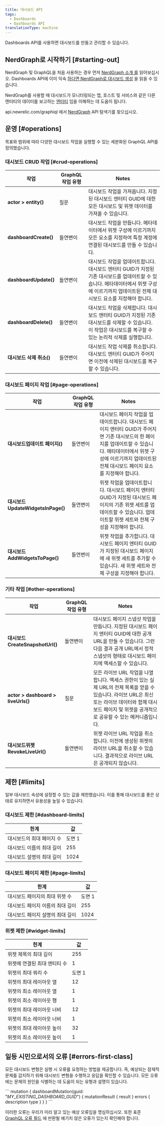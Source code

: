 ```yaml
---
title: 대시보드 API
tags:
  - Dashboards
  - Dashboards API
translationType: machine
---
```


Dashboards API를 사용하면 대시보드를 만들고 관리할 수 있습니다.

## NerdGraph로 시작하기 [#starting-out]

NerdGraph 및 GraphQL을 처음 사용하는 경우 먼저 [NerdGraph 소개 를](/docs/apis/nerdgraph/get-started/introduction-new-relic-nerdgraph/) 읽어보십시오. Dashboards API에 이미 익숙 [하다면 NerdGraph로 대시보드 생성](/docs/apis/nerdgraph/examples/create-widgets-dashboards-api/) 을 읽을 수 있습니다.

NerdGraph를 사용할 때 대시보드가 모니터링되는 앱, 호스트 및 서비스와 같은 다른 엔터티의 데이터를 보고하는 [엔터티](/docs/new-relic-one/use-new-relic-one/core-concepts/what-entity-new-relic) 임을 이해하는 데 도움이 됩니다.

api.newrelic.com/graphiql 에서 [NerdGraph](https://api.newrelic.com/graphiql) API 탐색기를 찾으십시오.

## 운영 [#operations]

목표와 범위에 따라 다양한 대시보드 작업을 실행할 수 있는 세분화된 GraphQL API를 정의했습니다.

### 대시보드 CRUD 작업 [#crud-operations]

| 작업                    | GraphQL 작업 유형 | Notes                                                                                                        |
| --------------------- | ------------- | ------------------------------------------------------------------------------------------------------------ |
| **actor > entity()**  | 질문            | 대시보드 작업을 가져옵니다. 지정된 대시보드 엔터티 GUID에 대한 모든 대시보드 및 위젯 데이터를 가져올 수 있습니다.                                          |
| **dashboardCreate()** | 돌연변이          | 대시보드 작업을 만듭니다. 메타데이터에서 위젯 구성에 이르기까지 모든 요소를 지정하여 특정 계정에 연결된 대시보드를 만들 수 있습니다.                                  |
| **dashboardUpdate()** | 돌연변이          | 대시보드 작업을 업데이트합니다. 대시보드 엔터티 GUID가 지정된 기존 대시보드를 업데이트할 수 있습니다. 메타데이터에서 위젯 구성에 이르기까지 업데이트된 전체 대시보드 요소를 지정해야 합니다. |
| **dashboardDelete()** | 돌연변이          | 대시보드 작업을 삭제합니다. 대시보드 엔터티 GUID가 지정된 기존 대시보드를 삭제할 수 있습니다. 이 작업은 대시보드를 복구할 수 있는 논리적 삭제를 실행합니다.                  |
| **대시보드 삭제 취소()**      | 돌연변이          | 대시보드 작업 삭제를 취소합니다. 대시보드 엔터티 GUID가 주어지면 이전에 삭제된 대시보드를 복구할 수 있습니다.                                             |

### 대시보드 페이지 작업 [#page-operations]

| 작업                            | GraphQL 작업 유형 | Notes                                                                                                                            |
| ----------------------------- | ------------- | -------------------------------------------------------------------------------------------------------------------------------- |
| **대시보드업데이트 페이지()**            | 돌연변이          | 대시보드 페이지 작업을 업데이트합니다. 대시보드 페이지 엔터티 GUID가 주어지면 기존 대시보드의 한 페이지를 업데이트할 수 있습니다. 메타데이터에서 위젯 구성에 이르기까지 업데이트된 전체 대시보드 페이지 요소를 지정해야 합니다. |
| **대시보드UpdateWidgetsInPage()** | 돌연변이          | 위젯 작업을 업데이트합니다. 대시보드 페이지 엔터티 GUID가 지정된 대시보드 페이지의 기존 위젯 세트를 업데이트할 수 있습니다. 업데이트할 위젯 세트와 전체 구성을 지정해야 합니다.                           |
| **대시보드AddWidgetsToPage()**    | 돌연변이          | 위젯 작업을 추가합니다. 대시보드 페이지 엔터티 GUID가 지정된 대시보드 페이지에 새 위젯 세트를 추가할 수 있습니다. 새 위젯 세트와 전체 구성을 지정해야 합니다.                                    |

### 기타 작업 [#other-operations]

| 작업                                 | GraphQL 작업 유형 | Notes                                                                                                                        |
| ---------------------------------- | ------------- | ---------------------------------------------------------------------------------------------------------------------------- |
| **대시보드CreateSnapshotUrl()**        | 돌연변이          | 대시보드 페이지 스냅샷 작업을 만듭니다. 지정된 대시보드 페이지 엔터티 GUID에 대한 공개 URL을 만들 수 있습니다. 그런 다음 결과 공개 URL에서 정적 스냅샷의 형태로 대시보드 페이지에 액세스할 수 있습니다.     |
| **actor > dashboard > liveUrls()** | 질문            | 모든 라이브 URL 작업을 나열합니다. 액세스 권한이 있는 실제 URL의 전체 목록을 얻을 수 있습니다. 라이브 URL은 최신 또는 라이브 데이터와 함께 대시보드 페이지 및 위젯을 공개적으로 공유할 수 있는 메커니즘입니다. |
| **대시보드위젯RevokeLiveUrl()**          | 돌연변이          | 위젯 라이브 URL 작업을 취소합니다. 이전에 생성된 위젯의 라이브 URL을 취소할 수 있습니다. 결과적으로 라이브 URL은 공개되지 않습니다.                                             |

## 제한 [#limits]

일부 대시보드 속성에 설정할 수 있는 값을 제한했습니다. 이를 통해 대시보드를 좋은 상태로 유지하면서 유용성을 높일 수 있습니다.

### 대시보드 제한 [#dashboard-limits]

| 한계             | 값    |
| -------------- | ---- |
| 대시보드의 최대 페이지 수 | 도면 1 |
| 대시보드 이름의 최대 길이 | 255  |
| 대시보드 설명의 최대 길이 | 1024 |

### 대시보드 페이지 제한 [#page-limits]

| 한계                 | 값    |
| ------------------ | ---- |
| 대시보드 페이지의 최대 위젯 수  | 도면 1 |
| 대시보드 페이지 이름의 최대 길이 | 255  |
| 대시보드 페이지 설명의 최대 길이 | 1024 |

### 위젯 제한 [#widget-limits]

| 한계               | 값    |
| ---------------- | ---- |
| 위젯 제목의 최대 길이     | 255  |
| 위젯에 연결된 최대 엔티티 수 | 1    |
| 위젯의 최대 쿼리 수      | 도면 1 |
| 위젯의 최대 레이아웃 열    | 12   |
| 위젯의 최소 레이아웃 열    | 1    |
| 위젯의 최소 레이아웃 행    | 1    |
| 위젯의 최대 레이아웃 너비   | 12   |
| 위젯의 최소 레이아웃 너비   | 1    |
| 위젯의 최대 레이아웃 높이   | 32   |
| 위젯의 최소 레이아웃 높이   | 1    |

## 일등 시민으로서의 오류 [#errors-first-class]

모든 대시보드 변형은 실행 시 오류를 요청하는 방법을 제공합니다. 즉, 예상되는 잠재적 문제를 감지하기 위해 대시보드 변형을 수행하고 응답을 확인할 수 있습니다. 모든 오류에는 문제의 원인을 식별하는 데 도움이 되는 유형과 설명이 있습니다.

<CollapserGroup>
  <Collapser
    id="errors-first-class"
    title="모든 돌연변이 응답의 일부인 오류"
  >
    ```
    mutation {
        dashboardMutation(guid: "<var>MY_EXISTING_DASHBOARD_GUID</var>") {
          mutationResult {
            result
          }
          errors {
            description
            type
          }
        }
      }
    ```
  </Collapser>
</CollapserGroup>

이러한 오류는 우리가 미리 알고 있는 예상 오류임을 명심하십시오. 또한 표준 [GraphQL 오류 필드](https://graphql.org/learn/serving-over-http/#response) 에 반환될 예기치 않은 오류가 있는지 확인해야 합니다.
